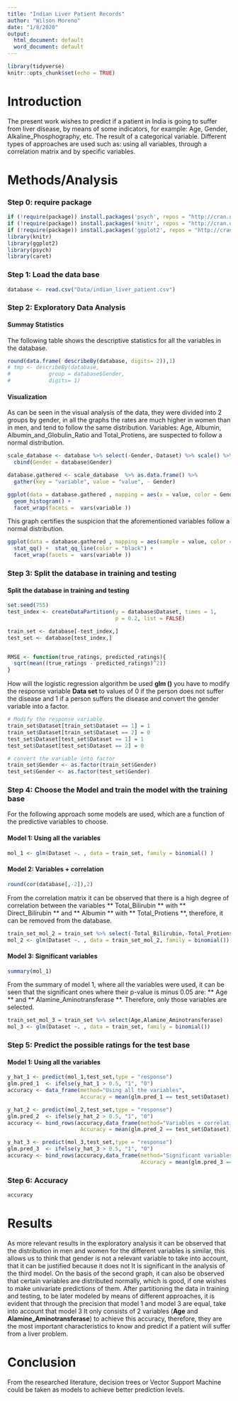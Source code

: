 ```yaml
---
title: "Indian Liver Patient Records"
author: "Wilson Moreno"
date: "1/8/2020"
output:
  html_document: default
  word_document: default
---
```


```r
library(tidyverse)
knitr::opts_chunk$set(echo = TRUE)
```

# Introduction
The present work wishes to predict if a patient in India is going to suffer from liver disease, by means of some indicators, for example: Age, Gender, Alkaline_Phosphography, etc. The result of a categorical variable. Different types of approaches are used such as: using all variables, through a correlation matrix and by specific variables.

# Methods/Analysis

### Step 0: require package
```r
if (!require(package)) install.packages('psych', repos = "http://cran.us.r-project.org")
if (!require(package)) install.packages('knitr', repos = "http://cran.us.r-project.org")
if (!require(package)) install.packages('ggplot2', repos = "http://cran.us.r-project.org")
library(knitr)
library(ggplot2)
library(psych)
library(caret)
```

### **Step 1:** Load the data base

```r
database <- read.csv("Data/indian_liver_patient.csv")
```

### **Step 2:** Exploratory Data Analysis 

#### Summay Statistics
The following table shows the descriptive statistics for all the variables in the database.

```r

round(data.frame( describeBy(database, digits= 2)),1)
# tmp <- describeBy(database,
#            group = database$Gender,
#            digits= 1)

```

#### Visualization

As can be seen in the visual analysis of the data, they were divided into 2 groups by gender, in all the graphs the rates are much higher in women than in men, and tend to follow the same distribution. Variables: Age, Albumin, Albumin_and_Globulin_Ratio and Total_Protiens, are suspected to follow a normal distribution. 

```r
scale_database <- database %>% select(-Gender,-Dataset) %>% scale() %>% as.data.frame() %>% 
  cbind(Gender = database$Gender)

database.gathered <- scale_database  %>% as.data.frame() %>% 
  gather(key = "variable", value = "value", - Gender)

ggplot(data = database.gathered , mapping = aes(x = value, color = Gender)) +
  geom_histogram() +
  facet_wrap(facets =  vars(variable ))

```

This graph certifies the suspicion that the aforementioned variables follow a normal distribution.

```r
ggplot(data = database.gathered , mapping = aes(sample = value, color = Gender)) +
  stat_qq() +  stat_qq_line(color = "black") +
  facet_wrap(facets =  vars(variable )) 

```

### **Step 3:**  Split the database in training and testing


#### Split the database in training and testing

```r
set.seed(755)
test_index <- createDataPartition(y = database$Dataset, times = 1,
                                  p = 0.2, list = FALSE)

train_set <- database[-test_index,]
test_set <- database[test_index,]


RMSE <- function(true_ratings, predicted_ratings){
  sqrt(mean((true_ratings - predicted_ratings)^2))
}


```


How will the logistic regression algorithm be used **glm ()** you have to modify the response variable **Data set** to values of 0 if the person does not suffer the disease and 1 if a person suffers the disease and convert the gender variable into a factor.

```r
# Modify the response variable.
train_set$Dataset[train_set$Dataset == 1] = 1
train_set$Dataset[train_set$Dataset == 2] = 0
test_set$Dataset[test_set$Dataset == 1] = 1
test_set$Dataset[test_set$Dataset == 2] = 0

# convert the variable into factor
train_set$Gender <- as.factor(train_set$Gender)
test_set$Gender <- as.factor(test_set$Gender)

```

### **Step  4:** Choose the Model and train the model with the training base
For the following approach some models are used, which are a function of the predictive variables to choose.

#### Model 1: Using all the variables

```r
mol_1 <- glm(Dataset ~. , data = train_set, family = binomial() )
```

#### Model 2: Variables + correlation

```r
round(cor(database[,-2]),2)
```
From the correlation matrix it can be observed that there is a high degree of correlation between the variables ** Total_Bilirubin ** with ** Direct_Bilirubin ** and ** Albumin ** with ** Total_Protiens **, therefore, it can be removed from the database.

```r
train_set_mol_2 = train_set %>% select(-Total_Bilirubin,-Total_Protiens)
mol_2 <- glm(Dataset ~. , data = train_set_mol_2, family = binomial())
```

#### Model 3: Significant variables

```r
summary(mol_1)
```

From the summary of model 1, where all the variables were used, it can be seen that the significant ones where their p-value is minus 0.05 are: ** Age ** and ** Alamine_Aminotransferase **. Therefore, only those variables are selected.

```r
train_set_mol_3 = train_set %>% select(Age,Alamine_Aminotransferase)
mol_3 <- glm(Dataset ~. , data = train_set, family = binomial())
```

### **Step  5:** Predict the possible ratings for the test base
#### Model 1: Using all the variables

```r
y_hat_1 <- predict(mol_1,test_set,type = "response")
glm.pred_1  <- ifelse(y_hat_1 > 0.5, "1", "0")
accuracy <- data_frame(method="Using all the variables",
                       Accuracy = mean(glm.pred_1 == test_set$Dataset))
```

```r
y_hat_2 <- predict(mol_2,test_set,type = "response")
glm.pred_2  <- ifelse(y_hat_2 > 0.5, "1", "0")
accuracy <- bind_rows(accuracy,data_frame(method="Variables + correlation",
                       Accuracy = mean(glm.pred_2 == test_set$Dataset)))
```

```r
y_hat_3 <- predict(mol_3,test_set,type = "response")
glm.pred_3  <- ifelse(y_hat_3 > 0.5, "1", "0")
accuracy <- bind_rows(accuracy,data_frame(method="Significant variables",
                                          Accuracy = mean(glm.pred_3 == test_set$Dataset)))
```

### **Step  6:** Accuracy
```r
accuracy
```

# Results
As more relevant results in the exploratory analysis it can be observed that the distribution in men and women for the different variables is similar, this allows us to think that gender is not a relevant variable to take into account, that it can be justified because it does not It is significant in the analysis of the third model. On the basis of the second graph, it can also be observed that certain variables are distributed normally, which is good, if one wishes to make univariate predictions of them. After partitioning the data in training and testing, to be later modeled by means of different approaches, it is evident that through the precision that model 1 and model 3 are equal, take into account that model 3 It only consists of 2 variables (**Age** and **Alamine_Aminotransferase**) to achieve this accuracy, therefore, they are the most important characteristics to know and predict if a patient will suffer from a liver problem.

# Conclusion

From the researched literature, decision trees or Vector Support Machine could be taken as models to achieve better prediction levels.
